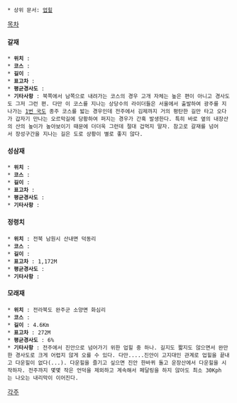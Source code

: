  * 상위 문서: [[업힐]]

[[목차]]
==== 갈재 ====
 * '''위치''' :
 * '''코스''' :
 * '''길이''' :
 * '''표고차''' :
 * '''평균경사도''' :
 * '''기타사항''' : 북쪽에서 남쪽으로 내려가는 코스의 경우 고개 자체는 높은 편이 아니고 경사도도 그저 그런 편. 다만 이 코스를 지나는 상당수의 라이더들은 서울에서 출발하여 광주를 지나가는 [[1번 국도]] 종주 코스를 밟는 경우인데 전주에서 김제까지 거의 평탄한 길만 타고 오다가 갑자기 만나는 오르막길에 당황하여 퍼지는 경우가 간혹 발생한다. 특히 바로 옆의 내장산의 산의 높이가 높아보이기 때문에 더더욱 그런데 절대 겁먹지 말자. 참고로 갈재를 넘어서 장성구간을 지나는 길은 도로 상황이 별로 좋지 않다.

==== 성삼재 ====
 * '''위치''' :
 * '''코스''' :
 * '''길이''' :
 * '''표고차''' :
 * '''평균경사도''' :
 * '''기타사항''' :

==== 정령치 ====
 * '''위치''' : 전북 남원시 산내면 덕동리
 * '''코스''' :
 * '''길이''' :
 * '''표고차''' : 1,172M
 * '''평균경사도''' :
 * '''기타사항''' :

==== 모래재 ====
 * '''위치''' : 전라북도 완주군 소양면 화심리
 * '''코스''' :
 * '''길이''' : 4.6Km
 * '''표고차''' : 272M
 * '''평균경사도''' : 6%
 * '''기타사항''' : 전주에서 진안으로 넘어가기 위한 업힐 중 하나. 길지도 짧지도 않으면서 완만한 경사도로 크게 어렵지 않게 오를 수 있다. 다만.....진안이 고지대인 관계로 업힐을 끝내고 다운힐이 없다(...). 다운힐을 즐기고 싶으면 진안 한바퀴 돌고 운장산에서 다운힐을 시작하자. 전주까지 몇몇 작은 언덕을 제외하고 계속해서 페달링을 하지 않아도 최소 30Kph는 나오는 내리막이 이어진다.

[[각주]]
